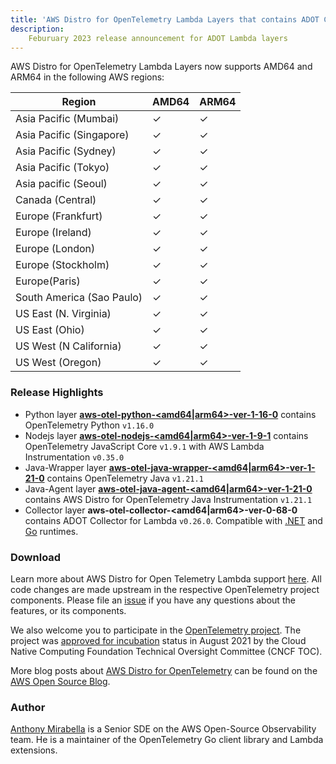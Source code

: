 ```yaml
---
title: 'AWS Distro for OpenTelemetry Lambda Layers that contains ADOT Collector v0.26.0 are now available'
description:
    Feburuary 2023 release announcement for ADOT Lambda layers
---
```



<SectionSeparator />

AWS Distro for OpenTelemetry Lambda Layers now supports AMD64 and ARM64 in the following AWS regions:

|Region                   | AMD64 | ARM64 |
|-------------------------|-------|-------|
|Asia Pacific (Mumbai)    |  ✓    |  ✓    |
|Asia Pacific (Singapore) |  ✓    |  ✓    |
|Asia Pacific (Sydney)    |  ✓    |  ✓    |
|Asia Pacific (Tokyo)     |  ✓    |  ✓    |
|Asia pacific (Seoul)     |  ✓    |  ✓    |
|Canada (Central)         |  ✓    |  ✓    |
|Europe (Frankfurt)       |  ✓    |  ✓    |
|Europe (Ireland)         |  ✓    |  ✓    |
|Europe (London)          |  ✓    |  ✓    |
|Europe (Stockholm)       |  ✓    |  ✓    |
|Europe(Paris)            |  ✓    |  ✓    |
|South America (Sao Paulo)|  ✓    |  ✓    |
|US East (N. Virginia)    |  ✓    |  ✓    |
|US East (Ohio)           |  ✓    |  ✓    |
|US West (N California)   |  ✓    |  ✓    |
|US West (Oregon)         |  ✓    |  ✓    |

<SectionSeparator />

### Release Highlights

- Python layer [**aws-otel-python-<amd64|arm64>-ver-1-16-0**](https://aws-otel.github.io/docs/getting-started/lambda/lambda-python) contains OpenTelemetry Python `v1.16.0`
- Nodejs layer [**aws-otel-nodejs-<amd64|arm64>-ver-1-9-1**](https://aws-otel.github.io/docs/getting-started/lambda/lambda-js) contains OpenTelemetry JavaScript Core `v1.9.1` with AWS Lambda Instrumentation `v0.35.0`
- Java-Wrapper layer [**aws-otel-java-wrapper-<amd64|arm64>-ver-1-21-0**](https://aws-otel.github.io/docs/getting-started/lambda/lambda-java) contains OpenTelemetry Java `v1.21.1`
- Java-Agent layer [**aws-otel-java-agent-<amd64|arm64>-ver-1-21-0**](https://aws-otel.github.io/docs/getting-started/lambda/lambda-java-auto-instr) contains AWS Distro for OpenTelemetry Java Instrumentation `v1.21.1`
- Collector layer **aws-otel-collector-<amd64|arm64>-ver-0-68-0** contains ADOT Collector for Lambda `v0.26.0`. Compatible with [.NET](https://aws-otel.github.io/docs/getting-started/lambda/lambda-dotnet) and [Go](https://aws-otel.github.io/docs/getting-started/lambda/lambda-go) runtimes.

### Download

Learn more about AWS Distro for Open Telemetry Lambda support [here](https://aws-otel.github.io/docs/getting-started/lambda). All code changes are made upstream in the respective OpenTelemetry project components. Please file an [issue](https://github.com/aws-observability/aws-otel-community/issues) if you have any questions about the features, or its components.

We also welcome you to participate in the [OpenTelemetry project](https://github.com/open-telemetry). The project was [approved for incubation](https://www.cncf.io/blog/2021/08/26/opentelemetry-becomes-a-cncf-incubating-project/) status in August 2021 by the Cloud Native Computing Foundation Technical Oversight Committee (CNCF TOC).

More blog posts about
[AWS Distro for OpenTelemetry](https://aws.amazon.com/blogs/opensource/category/management-tools/aws-distro-for-opentelemetry/) can be found on the
[AWS Open Source Blog](https://aws.amazon.com/blogs/opensource/category/management-tools/aws-distro-for-opentelemetry/).


### Author

[Anthony Mirabella](https://github.com/Aneurysm9) is a Senior SDE on the AWS Open-Source Observability team.  He is a maintainer of the OpenTelemetry Go client library and Lambda extensions.